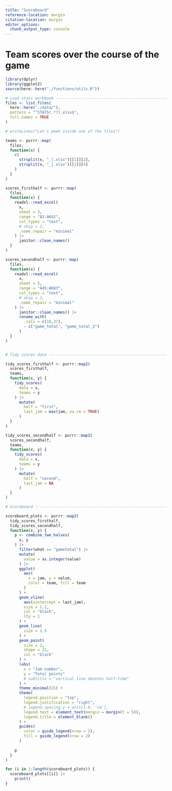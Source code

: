 ```yaml
---
title: "Scoreboard"
reference-location: margin
citation-location: margin
editor_options: 
  chunk_output_type: console
---
```


# Team scores over the course of the game

```r
library(dplyr)
library(ggplot2)
source(here::here("./functions/utils.R"))

# Load stats workbook ----------------------------------------------------------
files <- list.files(
  here::here("./data/"),
  pattern = "^STATS(.*?).xlsx$",
  full.names = TRUE
)

# writeLines("Let's peek inside one of the files")

teams <- purrr::map(
  files,
  function(x) {
    c(
      strsplit(x, "_|.xlsx")[[1]][2],
      strsplit(x, "_|.xlsx")[[1]][4]
    )
  }
)

scores_firsthalf <- purrr::map(
  files,
  function(x) {
    readxl::read_excel(
      x,
      sheet = 3,
      range = "A3:AK41",
      col_types = "text",
      # skip = 2,
      .name_repair = "minimal"
    ) |> 
      janitor::clean_names()
  }
)

scores_secondhalf <- purrr::map(
  files,
  function(x) {
    readxl::read_excel(
      x,
      sheet = 3,
      range = "A45:AK83",
      col_types = "text",
      # skip = 2,
      .name_repair = "minimal"
    ) |> 
      janitor::clean_names() |> 
      rename_with(
        .cols = c(18,37),
        ~ c("game_total", "game_total_2")
      )
  }
)


# Tidy scores data ---------------------------------------------------------------

tidy_scores_firsthalf <- purrr::map2(
  scores_firsthalf,
  teams,
  function(x, y) {
    tidy_scores(
      data = x,
      teams = y
    ) |> 
      mutate(
        half = "first",
        last_jam = max(jam, na.rm = TRUE)
      )
  }
)

tidy_scores_secondhalf <- purrr::map2(
  scores_secondhalf,
  teams,
  function(x, y) {
    tidy_scores(
      data = x,
      teams = y
    ) |> 
      mutate(
        half = "second",
        last_jam = NA
      )
  }
)

```

```r
# Scoreboard --------------------------------------------------------------

scoreboard_plots <- purrr::map2(
  tidy_scores_firsthalf,
  tidy_scores_secondhalf,
  function(x, y) {
    p <- combine_two_halves(
      x, y
    ) |> 
      filter(what == "gametotal") |> 
      mutate(
        value = as.integer(value)
      ) |> 
      ggplot(
        aes(
          x = jam, y = value, 
          color = team, fill = team
        )
      ) +
      geom_vline(
        aes(xintercept = last_jam),
        size = 1.2,
        col = "black",
        lty = 1
      ) +
      geom_line(
        size = 1.5
      ) +
      geom_point(
        size = 2,
        shape = 21,
        col = "black"
      ) +
      labs(
        x = "Jam number",
        y = "Total points"
        # subtitle = "vertical line denotes half-time"
      ) +
      theme_minimal(25) +
      theme(
        legend.position = "top",
        legend.justification = "right",
        # legend.spacing.y = unit(1.0, 'cm'),
        legend.text = element_text(margin = margin(t = 5)),
        legend.title = element_blank()
      ) +
      guides(
        color = guide_legend(nrow = 2),
        fill = guide_legend(nrow = 2)
      )
    
    p
  }
)

```

```r
for (i in 1:length(scoreboard_plots)) {
  scoreboard_plots[[i]] |> 
    print()
}
```

